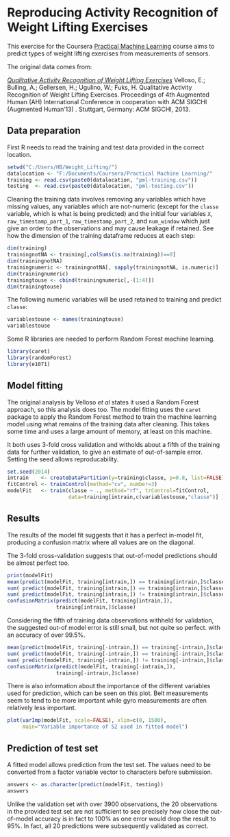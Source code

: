Reproducing Activity Recognition of Weight Lifting Exercises
============================================================

This exercise for the Coursera [Practical Machine Learning](https://www.coursera.org/course/predmachlearn) course aims to predict types of weight lifting exercises from measurements of sensors.

The original data comes from:

*[Qualitative Activity Recognition of Weight Lifting Exercises](http://groupware.les.inf.puc-rio.br/public/papers/2013.Velloso.QAR-WLE.pdf)* 
Velloso, E.; Bulling, A.; Gellersen, H.; Ugulino, W.; Fuks, H. Qualitative Activity Recognition of Weight Lifting Exercises. Proceedings of 4th Augmented Human (AH) International Conference in cooperation with ACM SIGCHI (Augmented Human'13) . Stuttgart, Germany: ACM SIGCHI, 2013.

Data preparation
----------------

First R needs to read the training and test data provided in the correct location.

```r
setwd("C:/Users/HB/Weight_Lifting/")
datalocation <- "F:/Documents/Coursera/Practical Machine Learning/"
training <- read.csv(paste0(datalocation, "pml-training.csv"))
testing  <- read.csv(paste0(datalocation, "pml-testing.csv"))
```

Cleaning the training data involves removing any variables which have missing values, any variables which are not-numeric (except for the `classe` variable, which is what is being predicted) and the initial four variables `X`, `raw_timestamp_part_1`, `raw_timestamp_part_2`, and `num_window` which just give an order to the observations and may cause leakage if retained.  See how the dimension of the training dataframe reduces at each step:

```r
dim(training) 
trainingnotNA <- training[,colSums(is.na(training))==0]
dim(trainingnotNA) 
trainingnumeric <- trainingnotNA[, sapply(trainingnotNA, is.numeric)]
dim(trainingnumeric) 
trainingtouse <- cbind(trainingnumeric[,-(1:4)])
dim(trainingtouse)
```

The following numeric variables will be used retained to training and predict `classe`:

```r
variablestouse <- names(trainingtouse)
variablestouse
```

Some R libraries are needed to perform Random Forest machine learning.

```r
library(caret)
library(randomForest)
library(e1071)
```

Model fitting 
-------------

The original analysis by Velloso *et al* states it used a Random Forest approach, so this analysis does too. The model fitting uses the `caret` package to apply the Random Forest method to train the machine learning model using what remains of the training data after cleaning. This takes some time and uses a large amount of memory, at least on this machine.      

It both uses 3-fold cross validation and witholds about a fifth of the training data for further validation, to give an estimate of out-of-sample error. Setting the seed allows reproducability.

```r
set.seed(2014)
intrain    <- createDataPartition(y=training$classe, p=0.8, list=FALSE)
fitControl <- trainControl(method="cv", number=3)
modelFit   <- train(classe ~ ., method="rf", trControl=fitControl,  
                    data=training[intrain,c(variablestouse,"classe")] ) 
```

Results
-------

The results of the model fit suggests that it has a perfect in-model fit, producing a confusion matrix where all values are on the diagonal.

The 3-fold cross-validation suggests that out-of-model predictions should be almost perfect too.  

```r
print(modelFit)
mean(predict(modelFit, training[intrain,]) == training[intrain,]$classe) 
sum( predict(modelFit, training[intrain,]) == training[intrain,]$classe) 
sum( predict(modelFit, training[intrain,]) != training[intrain,]$classe) 
confusionMatrix(predict(modelFit, training[intrain,]), 
                training[intrain,]$classe)
```

Considering the fifth of training data observations withheld for validation, the suggested out-of model error is still small, but not quite so perfect. with an accuracy of over 99.5%.

```r
mean(predict(modelFit, training[-intrain,]) == training[-intrain,]$classe) 
sum( predict(modelFit, training[-intrain,]) == training[-intrain,]$classe) 
sum( predict(modelFit, training[-intrain,]) != training[-intrain,]$classe) 
confusionMatrix(predict(modelFit, training[-intrain,]), 
                training[-intrain,]$classe)
```

There is also information about the importance of the different variables used for prediction, which can be seen on this plot. Belt measurements seem to tend to be more important while gyro measurements are often relatively less important. 

```r
plot(varImp(modelFit, scale=FALSE), xlim=c(0, 1500),
     main="Variable importance of 52 used in fitted model")
```

Prediction of test set
----------------------

A fitted model allows prediction from the test set. The values need to be converted from a factor variable vector to characters before submission.

```r
answers <- as.character(predict(modelFit, testing))
answers
```

Unlike the validation set with over 3900 observations, the 20 observations in the provided test set are not sufficient to see precisely how close the out-of-model accuracy is in fact to 100% as one error would drop the result to 95%.  In fact, all 20 predictions were subsequently validated as correct. 
